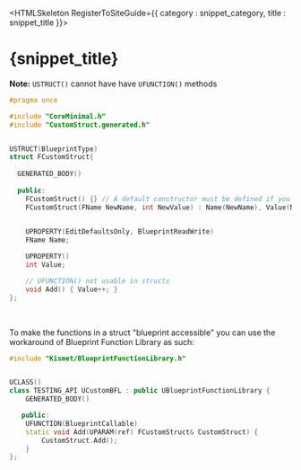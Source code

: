 

<HTMLSkeleton RegisterToSiteGuide={{ category : snippet_category, title : snippet_title }}>


<H1>{snippet_title}</H1>


**Note:** `USTRUCT()` cannot have have `UFUNCTION()` methods
```cpp
#pragma once

#include "CoreMinimal.h"
#include "CustomStruct.generated.h"


USTRUCT(BlueprintType)
struct FCustomStruct{
  
  GENERATED_BODY()
  
  public:
    FCustomStruct() {} // A default constructor must be defined if you're using a parameterized constructor
    FCustomStruct(FName NewName, int NewValue) : Name(NewName), Value(NewValue){}  // Initializer list syntax
    

    UPROPERTY(EditDefaultsOnly, BlueprintReadWrite)
    FName Name;

    UPROPERTY()
    int Value;

    // UFUNCTION() not usable in structs
    void Add() { Value++; }
};
```

<br/>

To make the functions in a struct "blueprint accessible" you can use the workaround of Blueprint Function Library as such:
```cpp
#include "Kismet/BlueprintFunctionLibrary.h"


UCLASS()
class TESTING_API UCustomBFL : public UBlueprintFunctionLibrary {
    GENERATED_BODY()

   public:
    UFUNCTION(BlueprintCallable)
    static void Add(UPARAM(ref) FCustomStruct& CustomStruct) {
        CustomStruct.Add();
    }
};
```
</HTMLSkeleton>